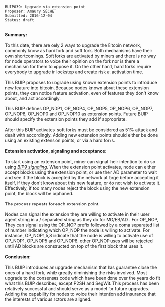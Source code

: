 <pre>
BUIP039: Upgrade via extension point
Proposer: Amaury SÉCHET
Submitted: 2016-12-04
Status: draft
</pre>

<br />
'''Summary:'''<br />
<br />
To this date, there are only 2 ways to upgrade the Bitcoin network, commonly know as hard fork and soft fork. Both mechanisms have their own shortcomings. Soft forks are activated by miners and there is no way for node operators to voice their opinion on the fork nor is there a mechanism for them to oppose it. On the other hand, hard forks require everybody to upgrade in lockstep and create risk at activation time.<br />
<br />
This BUIP proposes to upgrade using known extension points to introduce new feature into bitcoin. Because nodes known about these extension points, they can notice feature activation, even of features they don't know about, and act accordingly.<br />
<br />
This BUIP defines OP_NOP1, OP_NOP4, OP_NOP5, OP_NOP6, OP_NOP7, OP_NOP8, OP_NOP0 and OP_NOP10 as extension points. Future BUIP should specify the extension points they add if appropriate.<br />
<br />
After this BUIP activates, soft forks must be considered as 51% attack and dealt with accordingly. Adding new extension points should either be done using an existing extension points, or via a hard forks.<br />
<br />
'''Extension activation, signaling and acceptance:'''<br />
<br />
To start using an extension point, miner can signal their intention to do so using [https://github.com/bitcoin/bips/blob/master/bip-0009.mediawiki ''BIP9 signaling'']. When the extension point activates, node can either accept blocks using the extension point, or use their AD parameter to wait and see if the block is accepted by the network at large before accepting it itself, if they don't know about this new feature, or do not wish to activate it. Effectively, if too many nodes reject the block using the new extension point, the block will be orphaned.<br />
<br />
The process repeats for each extension point.<br />
<br />
Nodes can signal the extension they are willing to activate in their user agent string in a / separated string as they do for MG/EB/AD . For OP_NOP, They can signal using the OP_NOP prefix followed by a coma separated list of number indicating which OP_NOP the node is willing to activate. For instance, OP_NOP1,5,8 indicate that the node is willing to activate use of OP_NOP1, OP_NOP5 and OP_NOP8. other OP_NOP uses will be rejected until AD blocks are constructed on top of the first block that uses it.<br />
<br />
'''Conclusion:'''<br />
<br />
This BUIP introduces an upgrade mechanism that has guarantee close the ones of a hard fork, while greatly diminishing the risks involved. Most upgrade to the consensus code which have been done over the years do fit what this BUIP describes, except P2SH and SegWit. This process has been relatively successful and should serve as a model for future upgrades. Adding the capability for nodes to voice their intention add insurance that the interests of various actors are aligned.
